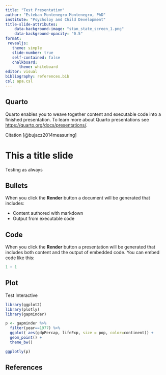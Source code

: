 ```yaml
---
title: "Test Presentation"
author: "Esteban Montenegro-Montenegro, PhD"
institute: "Psycholoy and Child Development"
title-slide-attributes:
    data-background-image: "stan_state_screen_1.png"
    data-background-opacity: "0.5"
format: 
 revealjs:
   theme: simple
   slide-number: true
   self-contained: false
   chalkboard: 
      theme: whiteboard
editor: visual
bibliography: references.bib
csl: apa.csl
---
```



## Quarto {background-image="slide2.png" background-opacity=0.5}

Quarto enables you to weave together content and executable code into a finished presentation. To learn more about Quarto presentations see <https://quarto.org/docs/presentations/>.

Citation [@bujacz2014measuring]

# This a title slide {background-image="stan_state_screen_5.png" background-opacity=0.5}

Testing as always

## Bullets {background-image="slide2.png" background-opacity=0.5}

When you click the **Render** button a document will be generated that includes:

-   Content authored with markdown
-   Output from executable code

## Code {background-image="slide2.png" background-opacity=0.5}

When you click the **Render** button a presentation will be generated that includes both content and the output of embedded code. You can embed code like this:

```r
1 + 1
```

## Plot {background-image="slide2.png" background-opacity=0.5}
Test Interactive
```r
library(ggplot2)
library(plotly)
library(gapminder)

p <- gapminder %>%
  filter(year==1977) %>%
  ggplot( aes(gdpPercap, lifeExp, size = pop, color=continent)) +
  geom_point() +
  theme_bw()

ggplotly(p)
```

## References {background-image="slide2.png" background-opacity=0.5}



